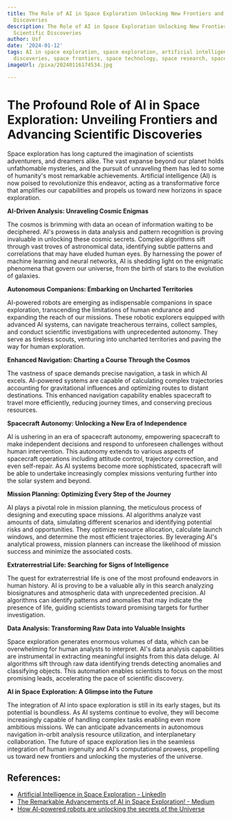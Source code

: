 ```yaml
---
title: The Role of AI in Space Exploration Unlocking New Frontiers and Advancing Scientific
  Discoveries
description: The Role of AI in Space Exploration Unlocking New Frontiers and Advancing
  Scientific Discoveries
author: Usf
date: '2024-01-12'
tags: AI in space exploration, space exploration, artificial intelligence, scientific
  discoveries, space frontiers, space technology, space research, space missions
imageUrl: /pixa/20240116174534.jpg

---
```

# The  Profound Role of AI in Space Exploration:  Unveiling Frontiers and Advancing Scientific Discoveries

Space exploration has long captured the imagination of scientists adventurers, and  dreamers  alike. The vast expanse beyond our planet  holds unfathomable mysteries, and the pursuit of unraveling them  has  led to  some of humanity's most  remarkable achievements. Artificial intelligence (AI) is now poised to revolutionize this endeavor, acting as a transformative  force that amplifies our capabilities and propels us toward new horizons in space exploration.

**AI-Driven Analysis: Unraveling Cosmic Enigmas**

The cosmos is brimming with data an ocean of information waiting to be deciphered. AI's prowess  in data analysis and pattern recognition is proving invaluable in unlocking these  cosmic secrets. Complex algorithms sift through vast troves  of astronomical data,  identifying subtle patterns and correlations that may have  eluded human eyes.  By harnessing the power  of machine learning and neural networks, AI is  shedding light  on  the enigmatic phenomena that govern our universe, from the birth of stars to the evolution of galaxies.

**Autonomous Companions: Embarking on Uncharted Territories**

AI-powered robots are emerging as indispensable  companions in space exploration, transcending the  limitations of human endurance and expanding  the reach  of our missions. These robotic explorers  equipped  with advanced AI systems, can navigate treacherous terrains, collect samples,  and conduct scientific  investigations  with unprecedented autonomy. They serve as tireless scouts, venturing  into uncharted territories and paving the way for human exploration.

**Enhanced Navigation: Charting a Course Through the Cosmos**

The vastness of space demands precise navigation, a task in which AI excels. AI-powered systems are capable of calculating complex trajectories  accounting for gravitational influences and  optimizing routes to distant destinations. This enhanced navigation capability enables spacecraft to travel more efficiently, reducing journey times, and conserving precious resources.

**Spacecraft Autonomy:  Unlocking a New Era of Independence**

AI is ushering in an era of  spacecraft autonomy, empowering spacecraft to make independent decisions and  respond to unforeseen challenges without human intervention. This  autonomy extends to various  aspects of spacecraft operations including attitude control, trajectory correction, and even self-repair. As AI systems become more sophisticated, spacecraft will be able to undertake increasingly complex  missions venturing further into  the solar system and beyond.

**Mission Planning: Optimizing Every Step of the Journey**

AI  plays a pivotal role  in  mission planning, the meticulous process of designing and executing space missions. AI algorithms analyze vast amounts of data, simulating different scenarios and identifying potential risks and  opportunities. They optimize resource allocation, calculate  launch windows, and determine the most efficient trajectories. By  leveraging AI's analytical prowess, mission planners can  increase the likelihood of mission success and minimize the associated costs.

**Extraterrestrial Life: Searching for Signs of Intelligence**

The quest for  extraterrestrial life is one of  the most profound endeavors in human history. AI is proving to be a valuable ally in this search analyzing biosignatures and atmospheric data with unprecedented precision. AI algorithms can identify patterns and anomalies that may indicate the presence of  life, guiding  scientists toward promising targets  for further investigation.

**Data Analysis: Transforming Raw Data into Valuable Insights**

Space exploration generates enormous  volumes of data, which can be  overwhelming for human analysts to interpret. AI's data analysis  capabilities are instrumental in extracting meaningful insights from this data deluge.  AI algorithms sift through raw data identifying trends detecting anomalies and classifying objects. This automation  enables scientists to focus on the most promising leads, accelerating the  pace  of scientific discovery.

**AI in Space Exploration: A Glimpse into the Future**

The integration of AI into space exploration is still in its early stages, but its potential is boundless. As AI systems continue to evolve, they will become increasingly capable of handling complex tasks enabling even more ambitious missions.  We can anticipate advancements in autonomous navigation in-orbit analysis resource utilization, and  interplanetary collaboration. The future of space exploration lies  in the seamless integration of human  ingenuity and AI's computational  prowess, propelling us toward new frontiers and unlocking the mysteries of the universe.

## References:
- [Artificial Intelligence in Space Exploration - LinkedIn](https://www.linkedin.com/pulse/artificial-intelligence-space-exploration-blockchaincouncil)
- [The Remarkable Advancements of AI in Space Exploration! - Medium](https://medium.com/@-TutortAcademy/the-remarkable-advancements-of-ai-in-space-exploration-a9de1dacf6f3)
- [How AI-powered robots are unlocking the secrets of the Universe](https://aiforgood.itu.int/how-ai-powered-robots-are-unlocking-the-secrets-of-the-universe/)
